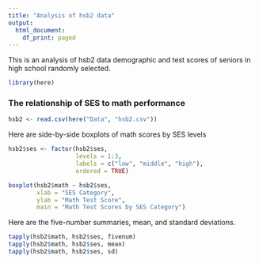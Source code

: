 ---
title: "Analysis of hsb2 data"
output:
  html_document:
    df_print: paged
---

This is an analysis of hsb2 data demographic and test scores of seniors in 
high school randomly selected.

```{r include=FALSE}
library(here)
```


### The relationship of SES to math performance

```{r include=FALSE}
hsb2 <- read.csv(here("Data", "hsb2.csv"))
```

Here are side-by-side boxplots of math scores by SES levels

```{r echo=FALSE}
hsb2$ses <- factor(hsb2$ses,
                   levels = 1:3,
                   labels = c("low", "middle", "high"),
                   ordered = TRUE)

boxplot(hsb2$math ~ hsb2$ses,
        xlab = "SES Category",
        ylab = "Math Test Score",
        main = "Math Test Scores by SES Category")
```

Here are the five-number summaries, mean, and standard deviations.

```{r echo=FALSE}
tapply(hsb2$math, hsb2$ses, fivenum)
tapply(hsb2$math, hsb2$ses, mean)
tapply(hsb2$math, hsb2$ses, sd)
```





